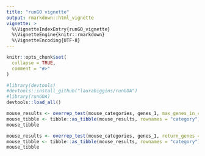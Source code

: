 ```yaml
---
title: "runGO vignette"
output: rmarkdown::html_vignette
vignette: >  
  %\VignetteIndexEntry{runGO_vignette}
  %\VignetteEngine{knitr::rmarkdown}  
  %\VignetteEncoding{UTF-8}
---
```


```r
knitr::opts_chunk$set(
  collapse = TRUE,
  comment = "#>"
)
```


```r
#library(devtools)
#devtools::install_github("laurabiggins/runGOA")
#library(runGOA)
devtools::load_all()
```

```r
mouse_results <- overrep_test(mouse_categories, genes_1, max_genes_in_category = 100)
mouse_tibble <- tibble::as_tibble(mouse_results, rownames = "category")
mouse_tibble
```

```r
mouse_results <- overrep_test(mouse_categories, genes_1, return_genes = TRUE)
mouse_tibble <- tibble::as_tibble(mouse_results, rownames = "category")
mouse_tibble
```

